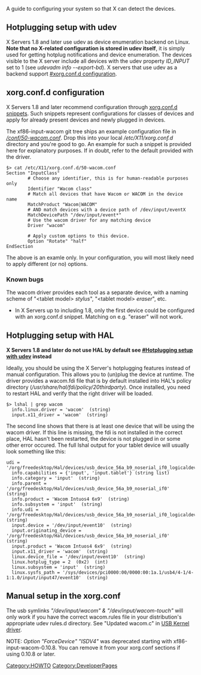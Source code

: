 A guide to configuring your system so that X can detect the devices.

== Hotplugging setup with udev ==
X Servers 1.8 and later use udev as device enumeration backend on Linux. '''Note that no X-related configuration is stored in udev itself''', it is simply used for getting hotplug notifications and device enumeration. The devices visible to the X server include all devices with the udev property ''ID_INPUT'' set to 1 (see ''udevadm info --export-bd''). X servers that use udev as a backend support [[#xorg.conf.d configuration]].

== xorg.conf.d configuration ==
X Servers 1.8 and later recommend configuration through [http://who-t.blogspot.com/2010/01/new-configuration-world-order.html xorg.conf.d snippets]. Such snippets represent configurations for classes of devices and apply for already present devices and newly plugged in devices.

The xf86-input-wacom git tree ships an example configuration file in [http://linuxwacom.git.sourceforge.net/git/gitweb.cgi?p=linuxwacom/xf86-input-wacom;a=blob;f=conf/50-wacom.conf;h=b1742bceb0f0abb033306adf68d4854ef438b288;hb=HEAD ''/conf/50-wacom.conf'']. Drop this into your local ''/etc/X11/xorg.conf.d'' directory and you're good to go. An example for such a snippet is provided here for explanatory purposes. If in doubt, refer to the default provided with the driver.

<pre>
$> cat /etc/X11/xorg.conf.d/50-wacom.conf
Section "InputClass"
        # Choose any identifier, this is for human-readable purposes only
        Identifier "Wacom class"
        # Match all devices that have Wacom or WACOM in the device name
        MatchProduct "Wacom|WACOM"
        # AND match devices with a device path of /dev/input/eventX
        MatchDevicePath "/dev/input/event*"
        # Use the wacom driver for any matching device
        Driver "wacom"

        # Apply custom options to this device.
        Option "Rotate" "half"
EndSection
</pre>

The above is an examle only. In your configuration, you will most likely need to apply different (or no) options.

=== Known bugs ===
The wacom driver provides each tool as a separate device, with a naming scheme of "&lt;tablet model&gt; ''stylus''", "&lt;tablet model&gt; ''eraser''", etc.
* In X Servers up to including 1.8, only the first device could be configured with an xorg.conf.d snippet. Matching on e.g. "eraser" will not work.

== Hotplugging setup with HAL ==

'''X Servers 1.8 and later do not use HAL by default see [[#Hotplugging setup with udev]] instead'''

Ideally, you should be using the X Server's hotplugging features instead of manual configuration. This allows you to (un)plug the device at runtime. The driver provides a wacom.fdi file that is by default installed into HAL's policy directory (<i>/usr/share/hal/fdi/policy/20thirdparty</i>). Once installed, you need to restart HAL and verify that the right driver will be loaded.

<pre>
$> lshal | grep wacom
  info.linux.driver = 'wacom'  (string)
  input.x11_driver = 'wacom'  (string)
</pre>

The second line shows that there is at least one device that will be using the wacom driver. If this line is missing, the fdi is not installed in the correct place, HAL hasn't been restarted, the device is not plugged in or some other error occured. The full lshal output for your tablet device will usually look something like this:
<pre>
udi = '/org/freedesktop/Hal/devices/usb_device_56a_b9_noserial_if0_logicaldev_input'
  info.capabilities = {'input', 'input.tablet'} (string list)
  info.category = 'input'  (string)
  info.parent = '/org/freedesktop/Hal/devices/usb_device_56a_b9_noserial_if0'  (string)
  info.product = 'Wacom Intuos4 6x9'  (string)
  info.subsystem = 'input'  (string)
  info.udi = '/org/freedesktop/Hal/devices/usb_device_56a_b9_noserial_if0_logicaldev_input'  (string)
  input.device = '/dev/input/event10'  (string)
  input.originating_device = '/org/freedesktop/Hal/devices/usb_device_56a_b9_noserial_if0'  (string)
  input.product = 'Wacom Intuos4 6x9'  (string)
  input.x11_driver = 'wacom'  (string)
  linux.device_file = '/dev/input/event10'  (string)
  linux.hotplug_type = 2  (0x2)  (int)
  linux.subsystem = 'input'  (string)
  linux.sysfs_path = '/sys/devices/pci0000:00/0000:00:1a.1/usb4/4-1/4-1:1.0/input/input47/event10'  (string)
</pre>

== Manual setup in the xorg.conf ==

{{:xorg.conf}}
The usb symlinks ''"/dev/input/wacom" & "/dev/input/wacom-touch"'' will only work if you have the correct wacom.rules file in your distribution's appropriate udev rules.d directory.  See "Updated wacom.c" in [[USB Kernel driver]].

NOTE:  ''Option "ForceDevice" "ISDV4"'' was deprecated starting with xf86-input-wacom-0.10.8.  You can remove it from your xorg.conf sections if using 0.10.8 or later.

[[Category:HOWTO]]
[[Category:DeveloperPages]]